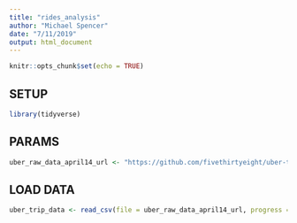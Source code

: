 ```yaml
---
title: "rides_analysis"
author: "Michael Spencer"
date: "7/11/2019"
output: html_document
---
```


```r
knitr::opts_chunk$set(echo = TRUE)
```

## SETUP
```r
library(tidyverse)
```

## PARAMS
```r
uber_raw_data_april14_url <- "https://github.com/fivethirtyeight/uber-tlc-foil-response/raw/master/uber-trip-data/uber-raw-data-apr14.csv"
```

## LOAD DATA
```r
uber_trip_data <- read_csv(file = uber_raw_data_april14_url, progress = TRUE)
```

